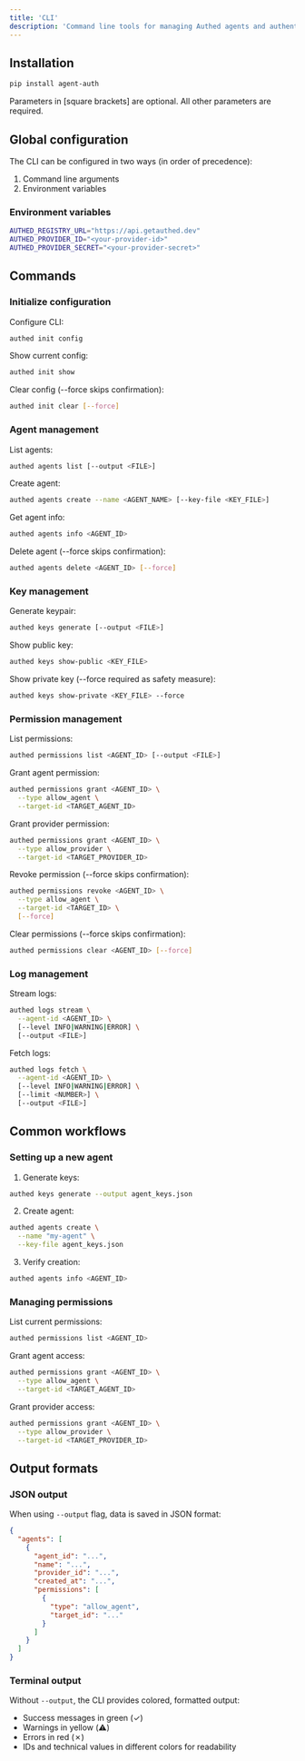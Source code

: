 ```yaml
---
title: 'CLI'
description: 'Command line tools for managing Authed agents and authentication'
---
```


## Installation

```bash
pip install agent-auth
```

<Note>
  Parameters in [square brackets] are optional. All other parameters are required.
</Note>

## Global configuration

The CLI can be configured in two ways (in order of precedence):
1. Command line arguments
2. Environment variables

### Environment variables

```bash
AUTHED_REGISTRY_URL="https://api.getauthed.dev"
AUTHED_PROVIDER_ID="<your-provider-id>"
AUTHED_PROVIDER_SECRET="<your-provider-secret>"
```

## Commands

### Initialize configuration

Configure CLI:
```bash
authed init config
```

Show current config:
```bash
authed init show
```

Clear config (--force skips confirmation):
```bash
authed init clear [--force]
```

### Agent management

List agents:
```bash
authed agents list [--output <FILE>]
```

Create agent:
```bash
authed agents create --name <AGENT_NAME> [--key-file <KEY_FILE>]
```

Get agent info:
```bash
authed agents info <AGENT_ID>
```

Delete agent (--force skips confirmation):
```bash
authed agents delete <AGENT_ID> [--force]
```

### Key management

Generate keypair:
```bash
authed keys generate [--output <FILE>]
```

Show public key:
```bash
authed keys show-public <KEY_FILE>
```

Show private key (--force required as safety measure):
```bash
authed keys show-private <KEY_FILE> --force
```

### Permission management

List permissions:
```bash
authed permissions list <AGENT_ID> [--output <FILE>]
```

Grant agent permission:
```bash
authed permissions grant <AGENT_ID> \
  --type allow_agent \
  --target-id <TARGET_AGENT_ID>
```

Grant provider permission:
```bash
authed permissions grant <AGENT_ID> \
  --type allow_provider \
  --target-id <TARGET_PROVIDER_ID>
```

Revoke permission (--force skips confirmation):
```bash
authed permissions revoke <AGENT_ID> \
  --type allow_agent \
  --target-id <TARGET_ID> \
  [--force]
```

Clear permissions (--force skips confirmation):
```bash
authed permissions clear <AGENT_ID> [--force]
```

### Log management

Stream logs:
```bash
authed logs stream \
  --agent-id <AGENT_ID> \
  [--level INFO|WARNING|ERROR] \
  [--output <FILE>]
```

Fetch logs:
```bash
authed logs fetch \
  --agent-id <AGENT_ID> \
  [--level INFO|WARNING|ERROR] \
  [--limit <NUMBER>] \
  [--output <FILE>]
```

## Common workflows

### Setting up a new agent

1. Generate keys:
```bash
authed keys generate --output agent_keys.json
```

2. Create agent:
```bash
authed agents create \
  --name "my-agent" \
  --key-file agent_keys.json
```

3. Verify creation:
```bash
authed agents info <AGENT_ID>
```

### Managing permissions

List current permissions:
```bash
authed permissions list <AGENT_ID>
```

Grant agent access:
```bash
authed permissions grant <AGENT_ID> \
  --type allow_agent \
  --target-id <TARGET_AGENT_ID>
```

Grant provider access:
```bash
authed permissions grant <AGENT_ID> \
  --type allow_provider \
  --target-id <TARGET_PROVIDER_ID>
```

## Output formats

### JSON output
When using `--output` flag, data is saved in JSON format:

```json
{
  "agents": [
    {
      "agent_id": "...",
      "name": "...",
      "provider_id": "...",
      "created_at": "...",
      "permissions": [
        {
          "type": "allow_agent",
          "target_id": "..."
        }
      ]
    }
  ]
}
```

### Terminal output
Without `--output`, the CLI provides colored, formatted output:
- Success messages in green (✓)
- Warnings in yellow (⚠️)
- Errors in red (✗)
- IDs and technical values in different colors for readability

